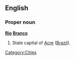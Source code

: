 ==English==

===Proper noun===
'''[[Rio]] [[Branco]]'''

# State capital of [[Acre]] ([[Brazil]]).
[[Category:Cities]]